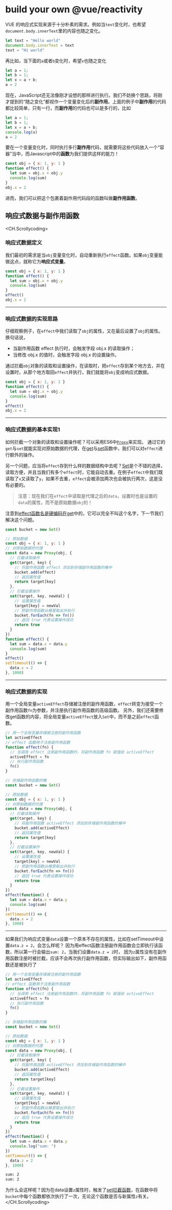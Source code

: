 # build your own @vue/reactivity

VUE 的响应式实现来源于十分朴素的需求。例如当`text`变化时，也希望`document.body.innerText`里的内容也随之变化。
```js mark=3
let text = "Hello world" 
document.body.innerText = text
text = "Hi world"
```

再比如，当下面的`a`或者`b`变化时，希望`x`也随之变化
```js mark=4
let a = 1;
let b = 1;
let x = a + b;
a = 2
```
现在，JavaScript还无法像刚才设想的那样进行执行。我们不妨换个思路，将刚才提到的“随之变化”都视作一个变量变化后的**副作用**。上面的例子中**副作用**的代码都比较简单，只有一行，而**副作用**的代码也可以是多行的，比如
```js mark=3:4
let a = 1;
let b = 1;
let x = a + b;
console.log(x)
a = 2
``` 
要在一个变量变化时，同时执行多行**副作用**代码，就需要将这些代码放入一个“容器”当中，而Javascript中的**函数**为我们提供这样的能力！
```js mark=2:4
const obj = { x: 1, y: 1 }
function effect() {
  let sum = obj.x + obj.y
  console.log(sum)
}
obj.x = 2
```
进而，我们可以把这个包裹着副作用代码段的函数叫做**副作用函数**。
## 响应式数据与副作用函数

<CH.Scrollycoding>
### 响应式数据定义
我们最初的需求是当`obj`变量变化时，自动重新执行`effect`函数。如果`obj`变量能做这点，就称它为**响应式变量**。
```js index.js  
const obj = { x: 1, y: 1 }
function effect() {
  let sum = obj.x + obj.y
  console.log(sum)
}
effect()
obj.x = 2
```

---

### 响应式数据的实现思路
仔细观察例子，在`effect`中我们读取了`obj`的属性，又在最后设置了`obj`的属性。换句话说，
- 当副作用函数 effect 执行时，会触发字段 obj.x 的读取操作；
- 当修改 obj.x 的值时，会触发字段 obj.x 的设置操作。

通过拦截`obj`对象的读取和设置操作，在读取时，把`effect`存到某个地方去，并在设置时，从那个地方取回`effect`并执行，我们就能将`obj`变成响应式数据。
```js index.js  focus=3[12:25],7
const obj = { x: 1, y: 1 }
function effect() {
  let sum = obj.x + obj.y
  console.log(sum)
}
effect()
obj.x = 2
```

---

### 响应式数据的基本实现1
如何拦截一个对象的读取和设置操作呢？可以采用ES6中[`Proxy`](https://developer.mozilla.org/zh-CN/docs/Web/JavaScript/Reference/Global_Objects/Proxy)来实现。
通过它的`get`与`set`就能实现对原始数据的代理，在[get](focus://index.js#8[3:5])与[set](focus://index.js#15[3:5])函数中，我们可以对`effect`进行额外的操作。

另一个问题，应当将`effect`存到什么样的数据结构中去呢？[Set](focus://index.js#1[20:22])是个不错的选择，读取方便，并且当我们有多个`effect`时，它能自动去重。在例子`effect`中我们既读取了`x`又读取了`y`，如果不去重，`effect`会被添加两次也会被执行两次，这是没有必要的。
> 注意：现在我们在`effect`中读取是代理之后的`data`，设置时也是设置的`data`的属性，而不是原始数据`obj`的！

注意到[effect函数名是硬编码在get](focus://index.js#8:10)中的，它可以完全不叫这个名字，下一节我们解决这个问题。
```js index.js 
const bucket = new Set()

// 原始数据
const obj = { x: 1, y: 1 }
// 对原始数据的代理
const data = new Proxy(obj, {
  // 拦截读取操作
  get(target, key) {
    // 将副作用函数 effect 添加到存储副作用函数的桶中
    bucket.add(effect)
    // 返回属性值
    return target[key]
  },
  // 拦截设置操作
  set(target, key, newVal) {
    // 设置属性值
    target[key] = newVal
    // 把副作用函数从桶里取出并执行
    bucket.forEach(fn => fn())
    // 返回 true 代表设置操作成功
    return true
  }
})
function effect() {
  let sum = data.x + data.y
  console.log(sum)
}
effect()
setTimeout(() => {
  data.x = 2
}, 1000)
```

---

### 响应式数据的实现
用一个全局变量`activeEffect`存储被注册的副作用函数，`effect`转变为接受一个副作用函数`fn`为参数，并注册执行副作用函数的高级函数。
另外，我们还需要修改get函数的内容，将全局变量`activeEffect`放入`Set`中，而不是之前`effect`函数。

```js index.js focus=1:9,20:21,35:38
// 用一个全局变量存储被注册的副作用函数
let activeEffect
// effect 函数用于注册副作用函数
function effect(fn) {
  // 当调用 effect 注册副作用函数时，将副作用函数 fn 赋值给 activeEffect
  activeEffect = fn
  // 执行副作用函数
  fn()
}

// 存储副作用函数的桶
const bucket = new Set()

// 原始数据
const obj = { x: 1, y: 1 }
// 对原始数据的代理
const data = new Proxy(obj, {
  // 拦截读取操作
  get(target, key) {
    // 将副作用函数 activeEffect 添加到存储副作用函数的桶中
    bucket.add(activeEffect)
    // 返回属性值
    return target[key]
  },
  // 拦截设置操作
  set(target, key, newVal) {
    // 设置属性值
    target[key] = newVal
    // 把副作用函数从桶里取出并执行
    bucket.forEach(fn => fn())
    // 返回 true 代表设置操作成功
    return true
  }
})
effect(function() {
  let sum = data.x + data.y
  console.log(sum)
})
setTimeout(() => {
  data.x = 2
}, 1000)

```

---

如果我们为响应式变量`data`设置一个原本不存在的属性，比如在setTimeout中设置`data.z = 2`，会怎么样呢？
因为用effect函数注册副作用函数会立即执行该函数，所以第一行会输出`sum: 2`，当我们设置`data.z = 2`时，
因为`z`属性没有在副作用函数注册时被拦截，应该不会再次执行副作用函数，但实际输出如下，副作用函数还是被执行了
```js index.js focus=40
// 用一个全局变量存储被注册的副作用函数
let activeEffect
// effect 函数用于注册副作用函数
function effect(fn) {
  // 当调用 effect 注册副作用函数时，将副作用函数 fn 赋值给 activeEffect
  activeEffect = fn
  // 执行副作用函数
  fn()
}

// 存储副作用函数的桶
const bucket = new Set()

// 原始数据
const obj = { x: 1, y: 1 }
// 对原始数据的代理
const data = new Proxy(obj, {
  // 拦截读取操作
  get(target, key) {
    // 将副作用函数 activeEffect 添加到存储副作用函数的桶中
    bucket.add(activeEffect)
    // 返回属性值
    return target[key]
  },
  // 拦截设置操作
  set(target, key, newVal) {
    // 设置属性值
    target[key] = newVal
    // 把副作用函数从桶里取出并执行
    bucket.forEach(fn => fn())
    // 返回 true 代表设置操作成功
    return true
  }
})
effect(function() {
  let sum = data.x + data.y
  console.log("sum: ")
})
setTimeout(() => {
  data.z = 2
}, 1000)
```

```sh mark=2
sum: 2
sum: 2
```
为什么会这样呢？因为在data设置`z`属性时，触发了[set拦截函数](focus://index.js#26:33)，在函数中将`bucket`中每个函数都依次执行了一次，无论这个函数是否与新属性`z`有关。
</CH.Scrollycoding>

